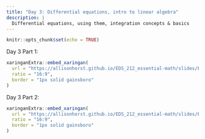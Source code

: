 ```yaml
---
title: "Day 3: Differential equations, intro to linear algebra"
description: |
  Differential equations, using them, integration concepts & basics
---
```


```r
knitr::opts_chunk$set(echo = TRUE)
```

Day 3 Part 1:

```r
xaringanExtra::embed_xaringan(
  url = "https://allisonhorst.github.io/EDS_212_essential-math/slides/EDS_212_day-3-part-1-slides.html",
  ratio = "16:9",
  border = "1px solid gainsboro"
)
```

Day 3 Part 2:

```r
xaringanExtra::embed_xaringan(
  url = "https://allisonhorst.github.io/EDS_212_essential-math/slides/EDS_212_day-3-part-2-slides.html",
  ratio = "16:9",
  border = "1px solid gainsboro"
)
```
